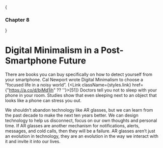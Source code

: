 
{<h3>Chapter 8</h3>}

# Digital Minimalism in a Post-Smartphone Future

There are books you can buy specifically on how to detect yourself from your smartphone. Cal Newport wrote Digital Minimalism to choose a “focused life in a noisy world”. {<Link className={styles.link} href={"https://a.co/d/biMd1ih" ?? ''}>[51]</Link>} Doctors tell you not to sleep with your phone in your room. Studies show that even sleeping next to an object that looks like a phone can stress you out. 

We shouldn’t abandon technology like AR glasses, but we can learn from the past decade to make the next ten years better. We can design technology to help us disconnect, focus on our own thoughts and personal time. If AR glasses are another mechanism for notifications, alerts, messages, and cold calls, then they will be a failure. AR glasses aren’t just an evolution in technology, they are an evolution in the way we interact with it and invite it into our lives.
